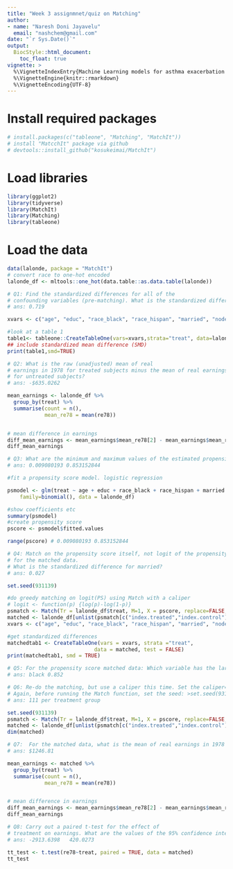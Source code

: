 ```yaml
---
title: "Week 3 assignmnet/quiz on Matching"
author: 
- name: "Naresh Doni Jayavelu"
  email: "nashchem@gmail.com"
date: "`r Sys.Date()`"
output:
  BiocStyle::html_document:
    toc_float: true
vignette: >
  %\VignetteIndexEntry{Machine Learning models for asthma exacerbation rate}
  %\VignetteEngine{knitr::rmarkdown}
  %\VignetteEncoding{UTF-8}
---
```


# Install required packages
```r
# install.packages(c("tableone", "Matching", "MatchIt"))
# install "MatcchIt" package via github
# devtools::install_github("kosukeimai/MatchIt")

```


# Load libraries

```r
library(ggplot2)
library(tidyverse)
library(MatchIt)
library(Matching)
library(tableone)
```


# Load the data
```r

data(lalonde, package = "MatchIt")
# convert race to one-hot encoded
lalonde_df <- mltools::one_hot(data.table::as.data.table(lalonde))

# Q1: Find the standardized differences for all of the
# confounding variables (pre-matching). What is the standardized difference for married (to nearest hundredth)?
# ans: 0.719

xvars <- c("age", "educ", "race_black", "race_hispan", "married", "nodegree", "re74", "re75")

#look at a table 1
table1<- tableone::CreateTableOne(vars=xvars,strata="treat", data=lalonde_df, test=FALSE)
## include standardized mean difference (SMD)
print(table1,smd=TRUE)

# Q2: What is the raw (unadjusted) mean of real
# earnings in 1978 for treated subjects minus the mean of real earnings in 1978
# for untreated subjects? 
# ans: -$635.0262

mean_earnings <- lalonde_df %>%
  group_by(treat) %>%
  summarise(count = n(),
            mean_re78 = mean(re78))


# mean difference in earnings
diff_mean_earnings <- mean_earnings$mean_re78[2] - mean_earnings$mean_re78[1]
diff_mean_earnings

# Q3: What are the minimum and maximum values of the estimated propensity score?  
# ans: 0.009080193 0.853152844

#fit a propensity score model. logistic regression

psmodel <- glm(treat ~ age + educ + race_black + race_hispan + married + nodegree + re74 + re75,
    family=binomial(), data = lalonde_df)

#show coefficients etc
summary(psmodel)
#create propensity score
pscore <- psmodel$fitted.values

range(pscore) # 0.009080193 0.853152844

# Q4: Match on the propensity score itself, not logit of the propensity score.  Obtain the standardized differences
# for the matched data.
# What is the standardized difference for married?  
# ans: 0.027

set.seed(931139)

#do greedy matching on logit(PS) using Match with a caliper
# logit <- function(p) {log(p)-log(1-p)}
psmatch <- Match(Tr = lalonde_df$treat, M=1, X = pscore, replace=FALSE, caliper=NaN)
matched <- lalonde_df[unlist(psmatch[c("index.treated","index.control")]), ]
xvars <- c("age", "educ", "race_black", "race_hispan", "married", "nodegree", "re74", "re75")

#get standardized differences
matchedtab1 <- CreateTableOne(vars = xvars, strata ="treat", 
                            data = matched, test = FALSE)
print(matchedtab1, smd = TRUE)

# Q5: For the propensity score matched data: Which variable has the largest standardized difference?     
# ans: black 0.852

# Q6: Re-do the matching, but use a caliper this time. Set the caliper=0.1 in the options in the Match function.
# Again, before running the Match function, set the seed: >set.seed(931139)
# ans: 111 per treatment group

set.seed(931139)
psmatch <- Match(Tr = lalonde_df$treat, M=1, X = pscore, replace=FALSE, caliper=0.1)
matched <- lalonde_df[unlist(psmatch[c("index.treated","index.control")]), ]
dim(matched)

# Q7:  For the matched data, what is the mean of real earnings in 1978 for treated subjects minus the mean of real earnings in 1978 for untreated subjects? 
# ans: $1246.81

mean_earnings <- matched %>%
  group_by(treat) %>%
  summarise(count = n(),
            mean_re78 = mean(re78))


# mean difference in earnings
diff_mean_earnings <- mean_earnings$mean_re78[2] - mean_earnings$mean_re78[1]
diff_mean_earnings

# Q8: Carry out a paired t-test for the effect of
# treatment on earnings. What are the values of the 95% confidence interval?
# ans: -2913.6398   420.0273

tt_test <- t.test(re78~treat, paired = TRUE, data = matched)
tt_test

```










